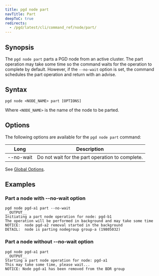 ```yaml
---
title: pgd node part
navTitle: Part
deepToC: true
redirects:
  - /pgd/latest/cli/command_ref/node/part/
---
```


## Synopsis

The `pgd node part` parts a PGD node from an active cluster. The part operation may take some time so the command waits for the operation to complete by default. However, if the `--no-wait` option is set, the command schedules the part operation and return with an advise.

## Syntax
```plaintext
pgd node <NODE_NAME> part [OPTIONS]
```

Where `<NODE_NAME>` is the name of the node to be parted.

## Options

The following options are available for the `pgd node part` command:

| Long       | Description                                    |
|------------|------------------------------------------------|
| --no-wait | Do not wait for the part operation to complete. |

See [Global Options](/pgd/latest/reference/cli/command_ref/#global-options).

## Examples

### Part a node with --no-wait option

```shell
pgd node pgd-a1 part --no-wait
__OUTPUT__
Initiating a part node operation for node: pgd-b1
The operation will be performed in background and may take some time
NOTICE:  node pgd-a2 removal started in the background
DETAIL:  node is parting nodegroup group-a (19805032)

```

### Part a node without --no-wait option
```shell
pgd node pgd-a1 part
__OUTPUT__
Starting a part node operation for node: pgd-a1
This may take some time, please wait...
NOTICE: Node pgd-a1 has been removed from the BDR group
 ```